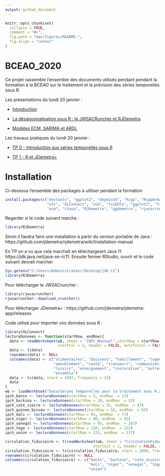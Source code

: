 ```yaml
---
output: github_document
---
```


<!-- README.md is generated from README.Rmd. Please edit that file -->

```r
knitr::opts_chunk$set(
  collapse = TRUE,
  comment = "#>",
  fig.path = "man/figures/README-",
  fig.align = "center"
)
```
# BCEAO_2020

Ce projet rassemble l'ensemble des documents utilisés pendant pendant la formation à la BCEAO sur le traitement et la prévision des séries temporelles sous R. 

Les présentations du lundi 20 janvier :

- [Introduction](https://aqlt.github.io/BCEAO_2020/Slides/Diapos/0%20-%20Introduction.pdf)

- [La désaisonnalisation sous R : le JWSACRuncher et RJDemetra](https://aqlt.github.io/BCEAO_2020/Slides/Diapos/1%20-%20R%20et%20JDemetra%2B.pdf)

- [Modèles ECM, SARIMA et ARDL](https://aqlt.github.io/BCEAO_2020/Slides/Diapos/1%20-%20R%20et%20JDemetra%2B.pdf)


Les travaux pratiques du lundi 20 janvier :

- [TP 0 - Introduction aux séries temporelles sous R](https://aqlt.github.io/BCEAO_2020/TP/0---Traitement-des-séries-temporelles_solution.html)

- [TP 1 - R et JDemetra+](https://aqlt.github.io/BCEAO_2020/TP/1---R-et-JDemetra%2B_solution.html)


# Installation

Ci-dessous l'ensemble des packages à utiliser pendant la formation

```r
install.packages(c("devtools", "ggplot2", "depmixS4", "Rcpp", "RcppArmadillo", "DEoptim",
                   "xts", "XLConnect", "zoo", "tsibble", "ggplot2", "tsDyn", "fable",
                   "ecm", "rJava", "RJDemetra", "ggdemetra", "rjwsacruncher"))
```

Regarder si le code suivant marche :

```r
library(RJDemetra)
```

Sinon il faudra faire une installation à partir du version portable de Java : https://github.com/jdemetra/rjdemetra/wiki/Installation-manual.

En TP on a vu que cela marchait en téléchargeant Java 11 https://jdk.java.net/java-se-ri/11. Ensuite fermer RStudio, ouvrir et le code suivant devrait marcher

```r
Sys.getenv("C:/Users/Administrateur/Desktop/jdk-11")
library(RJDemetra)
```

Pour télécharger le JWSACruncher :

```r
library(rjwsacruncher)
rjwsacruncher::download_cruncher()
```

Pour télécharger JDemetra+ : https://github.com/jdemetra/jdemetra-app/releases

Code utilisé pour importer vos données sous R :

```r
library(XLConnect)
lectureDonnees <- function(startRow, endRow){
  data <- readWorksheet(wb, sheet = "IHPC_Mensuel",startRow = startRow, endRow  = endRow,
                        startCol = 2, header = FALSE, autofitCol = FALSE)
  data <- t(data)
  rownames(data) <- NULL
  colnames(data) <- c("alimentaires", "boissons", "habillement", "logement",
                      "ameublement", "santé", "transport", "communication",
                      "loisirs", "enseignement", "restoration", "autres",
                      "ensemble")
  data <- ts(data, start = 1997, frequency = 12)
  data
}
wb <- loadWorkbook("Data/Séries temporelles pour le traitement avec R.xls")
ipch_benin <- lectureDonnees(startRow = 5, endRow  = 17)
ipch_burkina <- lectureDonnees(startRow = 20, endRow  = 32)
ipch_cote_ivoire <- lectureDonnees(startRow = 35, endRow  = 47)
ipch_guinee_bissau <- lectureDonnees(startRow = 50, endRow  = 62)
ipch_mali <- lectureDonnees(startRow = 65, endRow  = 77)
ipch_niger <- lectureDonnees(startRow = 80, endRow  = 92)
ipch_senegal <- lectureDonnees(startRow = 95, endRow  = 107)
ipch_togo <- lectureDonnees(startRow = 110, endRow  = 122)
ipch_union <- lectureDonnees(startRow = 125, endRow  = 137)

circulation_fiduciaire <- t(readWorksheet(wb, sheet = "CirculationFiduciaire",startRow = 4, endRow  = 12,
                                        startCol = 2, header = FALSE, autofitCol = FALSE))
circulation_fiduciaire <- ts(circulation_fiduciaire, start = 2004, frequency = 12)
rownames(circulation_fiduciaire) <- NULL
colnames(circulation_fiduciaire) <- c("benin", "burkina", "cote_divoire", "guinee_bissau", 
                                      "mali", "niger", "senegal", "togo", 
                                      "union")
```

